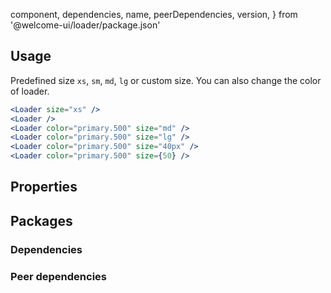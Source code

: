 
  component,
  dependencies,
  name,
  peerDependencies,
  version,
} from '@welcome-ui/loader/package.json'

<Showcase
  version={version}
  name={name}
  component={component}
  description="Allows user to waiting information prefetch data or your page."
/>

## Usage

Predefined size `xs`, `sm`, `md`, `lg` or custom size. You can also change the color of loader.

```jsx column
<Loader size="xs" />
<Loader />
<Loader color="primary.500" size="md" />
<Loader color="primary.500" size="lg" />
<Loader color="primary.500" size="40px" />
<Loader color="primary.500" size={50} />
```

## Properties

<Props propTypes={props.propTypes.Loader} />

## Packages

### Dependencies

<Dependencies dependencies={dependencies} />

### Peer dependencies

<Dependencies dependencies={peerDependencies} />

<Pagination />
